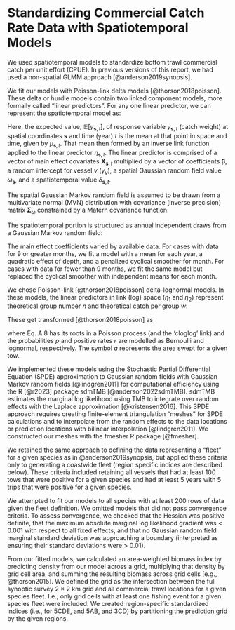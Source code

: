 # Standardizing Commercial Catch Rate Data with Spatiotemporal Models {#app:cpue}

We used spatiotemporal models to standardize bottom trawl commercial catch per unit effort (CPUE). 
In previous versions of this report, we had used a non-spatial GLMM approach [@anderson2019synopsis].

We fit our models with Poisson-link delta models [@thorson2018poisson].
These delta or hurdle models contain two linked component models, more formally called "linear predictors".
For any one linear predictor, we can represent the spatiotemporal model as:

\begin{align}
\mathbb{E}[y_{\boldsymbol{s},t}] &= \mu_{\boldsymbol{s},t},\\
\mu_{\boldsymbol{s},t} &=
\exp \left( \eta_{\boldsymbol{s}, t} \right),\\
\eta_{\boldsymbol{s}, t} &=
\boldsymbol{X}_{\boldsymbol{s},t} \boldsymbol{\beta} +
\gamma_v +
\omega_{\boldsymbol{s}} +
\delta_{\boldsymbol{s},t}
\end{align}

Here, the expected value, $\mathbb{E}[y_{\boldsymbol{s},t}]$, of response
variable $y_{\boldsymbol{s},t}$ (catch weight) at spatial coordinates $\boldsymbol{s}$ and time
(year) $t$ is the mean at that point in space and time, given by $\mu_{\boldsymbol{s},t}$.
That mean then formed by an inverse link function applied to the linear predictor $\eta_{\boldsymbol{s},t}$.
The linear predictor is comprised of 
a vector of main effect covariates $\boldsymbol{X}_{\boldsymbol{s},t}$ multiplied by a vector of coefficients $\boldsymbol{\beta}$,
a random intercept for vessel $v$ ($\gamma_v$),
a spatial Gaussian random field value $\omega_{\boldsymbol{s}}$, and
a spatiotemporal value $\delta_{\boldsymbol{s},t}$.

<!-- and an "offset" $O_{\boldsymbol{s},t}$. -->
<!-- The offset is effectively a covariate with a coefficient fixed at 1 and allows us to control for (log) hours fished. -->

The spatial Gaussian Markov random field is assumed to be drawn from a multivariate normal (MVN) distribution with covariance (inverse precision) matrix $\boldsymbol{\Sigma}_{\omega}$ constrained by a Matérn covariance function.

\begin{equation}
\boldsymbol{\omega} \sim \operatorname{MVNormal} (\boldsymbol{0}, \boldsymbol{\Sigma}_{\omega}).
\end{equation}

The spatiotemporal portion is structured as annual independent draws from a Gaussian Markov random field:

\begin{equation}
\boldsymbol{\epsilon_{t}} \sim \operatorname{MVNormal} \left(\boldsymbol{0}, \boldsymbol{\Sigma}_{\epsilon} \right).
\end{equation}

The main effect coefficients varied by available data.
For cases with data for 9 or greater months, we fit a model with a mean for each year, a quadratic effect of depth, and a penalized cyclical smoother for month.
For cases with data for fewer than 9 months, we fit the same model but replaced the cyclical smoother with independent means for each month.

We chose Poisson-link [@thorson2018poisson] delta-lognormal models.
In these models, the linear predictors in link (log) space ($\eta_1$ and $\eta_2$) represent theoretical group number $n$ and theoretical catch per group $w$:

\begin{align}
\log (n) &= \eta_1,\\
\log (w) &= \eta_2.
\end{align}

These get transformed [@thorson2018poisson] as

\begin{align}
p &= 1 - \exp(- a \cdot n),\\
r &= \frac{n w}{p},
\end{align}

where Eq. A.8 has its roots in a Poisson process (and the 'cloglog' link) and the probabilities $p$ and positive rates $r$ are modelled as Bernoulli and lognormal, respectively. The symbol $a$ represents the area swept for a given tow.

We implemented these models using the Stochastic Partial Differential Equation (SPDE) approximation to Gaussian random fields with Gaussian Markov random fields [@lindgren2011] for computational efficiency using the R [@r2023] package sdmTMB [@anderson2022sdmTMB].
sdmTMB estimates the marginal log likelihood using TMB to integrate over random effects with the Laplace approximation [@kristensen2016].
This SPDE approach requires creating finite-element triangulation "meshes" for SPDE calculations and to interpolate from the random effects to the data locations or prediction locations with bilinear interpolation [@lindgren2011].
We constructed our meshes with the fmesher R package [@fmesher].

We retained the same approach to defining the data representing a "fleet" for a given species as in @anderson2019synopsis, but applied these criteria only to generating a coastwide fleet (region specific indices are described below).
These criteria included retaining all vessels that 
had at least 100 tows that were positive for a given species and
had at least 5 years with 5 trips that were positive for a given species.

We attempted to fit our models to all species with at least 200 rows of data given the fleet definition.
We omitted models that did not pass convergence criteria. To assess convergence, we checked that the Hessian was positive definite, that the maximum absolute marginal log likelihood gradient was $<$ 0.001 with respect to all fixed effects, and that no Gaussian random field marginal standard deviation was approaching a boundary (interpreted as ensuring their standard deviations were $>$ 0.01).

From our fitted models, we calculated an area-weighted biomass index by predicting density from our model across a grid, multiplying that density by grid cell area, and summing the resulting biomass across grid cells [e.g., @thorson2015].
We defined the grid as the intersection between the full synoptic survey 2 $\times$ 2 km grid and all commercial trawl locations for a given species fleet. I.e., only grid cells with at least one fishing event for a given species fleet were included.
We created region-specific standardized indices (i.e., for 5CDE, and 5AB, and 3CD) by partitioning the prediction grid by the given regions.

\clearpage
